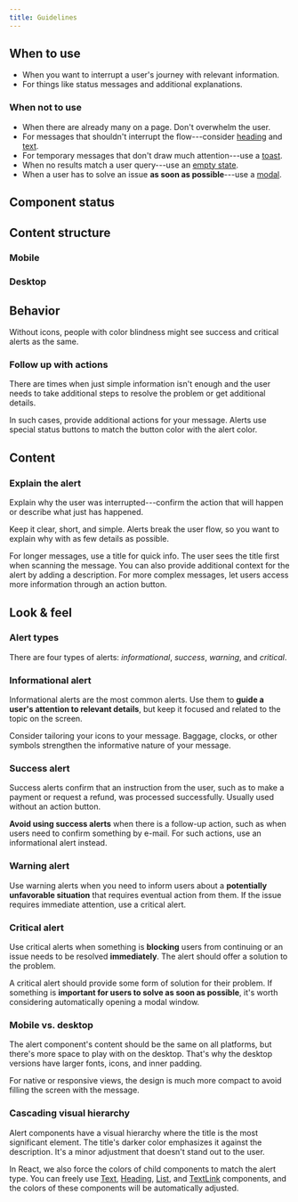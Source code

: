 ```yaml
---
title: Guidelines
---
```



<ReactExample name="" />

## When to use

- When you want to interrupt a user's journey with relevant information.
- For things like status messages and additional explanations.

### When not to use

- When there are already many on a page. Don't overwhelm the user.
- For messages that shouldn't interrupt the flow---consider [heading](/components/text/heading/)
  and [text](/components/text/text/).
- For temporary messages that don't draw much attention---use a [toast](/components/information/toast/).
- When no results match a user query---use an [empty state](/components/progress-indicators/emptystate/).
- When a user has to solve an issue **as soon as possible**---use a [modal](/components/overlay/modal/).

## Component status

<ComponentStatus component="Alert" />

## Content structure

### Mobile

<FigmaFile
  file="4QJZqvBvRrLu6t9mwObCkA"
  node="289%3A0"
  alt="Icon: supports the message; title: works best with 5 to 8 words (in English); closable: optionally lets users close the message; action: optionally adds related actions for users to take; description: provides more context for the message, usually when the message is long."
/>

### Desktop

<FigmaFile
  file="4QJZqvBvRrLu6t9mwObCkA"
  node="566%3A2147"
  alt="Icon: supports the message; title: works best with 5 to 8 words (in English); closable: optionally lets users close the message; action: optionally adds related actions for users to take; actions: optionally adds actions for users to take; description: provides more context for the message, usually when the message is long."
/>

## Behavior

<MoreThanColorSnippet component="alert" />

<Guideline type="do" title="Use icons">

Without icons, people with color blindness might see success and critical alerts as the same.

<FigmaFile
  file="fannvRpkOJK6uxxT33EKaa"
  node=""
  alt="Success and critical alerts with icons are clear even without color."
/>
<FigmaFile
  file="fannvRpkOJK6uxxT33EKaa"
  node=""
  alt="Success and critical alerts without icons are not clear without color."
/>

</Guideline>

### Follow up with actions

There are times when just simple information isn't enough
and the user needs to take additional steps to resolve the problem or get additional details.

In such cases, provide additional actions for your message.
Alerts use special status buttons to match the button color with the alert color.

<ReactExample name="Alert buttons" />

## Content

### Explain the alert

Explain why the user was interrupted---confirm the action that will happen
or describe what just has happened.

Keep it clear, short, and simple.
Alerts break the user flow,
so you want to explain why with as few details as possible.

For longer messages, use a title for quick info.
The user sees the title first when scanning the message.
You can also provide additional context for the alert by adding a description.
For more complex messages,
let users access more information through an action button.

<Guideline type="do" title="Provide context for your messages">

<FigmaFile
  file="fannvRpkOJK6uxxT33EKaa"
  node=""
  alt="Airline refunds apply. Message: This ticket is covered by airline refund policies. If the airline denies your application, your economy tickets will receive little or no refund."
/>
<FigmaFile
  file="fannvRpkOJK6uxxT33EKaa"
  node=""
  alt="Message: If the airline denies your application, your economy tickets will receive little or no refund."
/>

</Guideline>

## Look & feel

### Alert types

There are four types of alerts: _informational_, _success_, _warning_, and _critical_.

### Informational alert

Informational alerts are the most common alerts.
Use them to **guide a user's attention to relevant details**,
but keep it focused and related to the topic on the screen.

Consider tailoring your icons to your message.
Baggage, clocks, or other symbols strengthen the informative nature of your message.

<ReactExample name="Alert info" />

### Success alert

Success alerts confirm that an instruction from the user,
such as to make a payment or request a refund, was processed successfully.
Usually used without an action button.

**Avoid using success alerts** when there is a follow-up action,
such as when users need to confirm something by e-mail.
For such actions, use an informational alert instead.

<ReactExample name="Alert success" />

### Warning alert

Use warning alerts when you need to inform users about a **potentially unfavorable situation**
that requires eventual action from them.
If the issue requires immediate attention, use a critical alert.

<ReactExample name="Alert warning" />

### Critical alert

Use critical alerts when something is **blocking** users from continuing
or an issue needs to be resolved **immediately**.
The alert should offer a solution to the problem.

<ReactExample name="Alert critical" />

A critical alert should provide some form of solution for their problem.
If something is **important for users to solve as soon as possible**,
it's worth considering automatically opening a modal window.

### Mobile vs. desktop

The alert component's content should be the same on all platforms,
but there's more space to play with on the desktop.
That's why the desktop versions have larger fonts, icons, and inner padding.

For native or responsive views,
the design is much more compact to avoid filling the screen with the message.

<FigmaFile
  file="4QJZqvBvRrLu6t9mwObCkA"
  node=""
  alt="On mobile platforms, everything is more compact."
  caption="On mobile platforms, everything is more compact."
/>

<FigmaFile
  file="4QJZqvBvRrLu6t9mwObCkA"
  node="555%3A0"
  alt="On desktop platforms, things can breathe"
  caption="On desktop platforms, things can breathe"
/>

### Cascading visual hierarchy

<FigmaFile
  file="4QJZqvBvRrLu6t9mwObCkA"
  node="555%3A0"
  alt="A darker title to stand out; the icon color softens the alert; a complementary description color."
/>

Alert components have a visual hierarchy where the title is the most significant element.
The title's darker color emphasizes it against the description.
It's a minor adjustment that doesn't stand out to the user.

In React, we also force the colors of child components to match the alert type.
You can freely use [Text](/components/text/text/), [Heading](/components/text/heading/),
[List](/components/structure/list/), and [TextLink](/components/action/textlink/) components,
and the colors of these components will be automatically adjusted.

